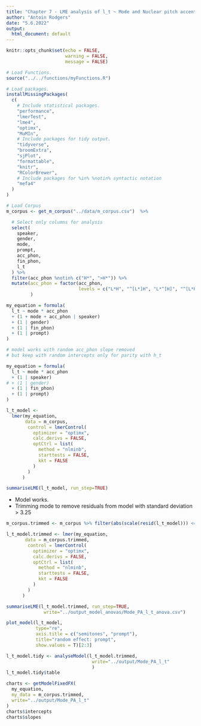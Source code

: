 ```yaml
---
title: "Chapter 7 - LME analysis of l_t ~ Mode and Nuclear pitch accents: "
author: "Antoin Rodgers"
date: "5.6.2022"
output:
  html_document: default
---
```


```r
knitr::opts_chunk$set(echo = FALSE,
                      warning = FALSE,
                      message = FALSE)

# Load Functions.
source("../../functions/myFunctions.R") 

# Load packages.
installMissingPackages(
  c(
    # Include statistical packages.
    "performance",
    "lmerTest",
    "lme4",
    "optimx",
    "MuMIn",
    # Include packages for tidy output.
    "tidyverse",
    "broomExtra",
    "sjPlot",
    "formattable",
    "knitr",
    "RColorBrewer",
    # Include packages for %in% %notin% syntactic notation
    "mefa4"
  )
)
```


```r
# Load Corpus
m_corpus <- get_m_corpus("../data/m_corpus.csv")  %>%

  # Select only columns for analysis
  select(
    speaker,
    gender,
    mode,
    prompt,
    acc_phon,
    fin_phon,
    l_t
  ) %>%
  filter(acc_phon %notin% c("H*", ">H*")) %>% 
  mutate(acc_phon = factor(acc_phon,
                           levels = c("L*H", "^[L*]H", "L*^[H]", "^[L*H]"))
         )
```

```r
my_equation = formula(
  l_t ~ mode * acc_phon
  + (1 + mode + acc_phon | speaker)
  + (1 | gender)
  + (1 | fin_phon)
  + (1 | prompt)
)

# model works with random acc_phon slope removed
# but keep with random intercepts only for parity with h_t

my_equation = formula(
  l_t ~ mode * acc_phon
  + (1 | speaker)
# + (1 | gender)
  + (1 | fin_phon)
  + (1 | prompt)
)
```


```r
l_t_model <-
  lmer(my_equation,
       data = m_corpus,
        control = lmerControl(
          optimizer = "optimx",
          calc.derivs = FALSE,
          optCtrl = list(
            method = "nlminb",
            starttests = FALSE,
            kkt = FALSE
          )
        )
      )

summariseLME(l_t_model, run_step=TRUE)

```

-   Model works.
-   Trimming mode to remove residuals from model with standard deviation > 3.25

```r

m_corpus.trimmed <- m_corpus %>% filter(abs(scale(resid(l_t_model))) <= 3.25)

l_t_model.trimmed <- lmer(my_equation,
       data = m_corpus.trimmed,
        control = lmerControl(
          optimizer = "optimx",
          calc.derivs = FALSE,
          optCtrl = list(
            method = "nlminb",
            starttests = FALSE,
            kkt = FALSE
          )
        )
      )

summariseLME(l_t_model.trimmed, run_step=TRUE,
              write="../output_model_anovas/Mode_PA_l_t_anova.csv")

```
```r
plot_model(l_t_model,
           type="re",
           axis.title = c("semitones", "prompt"),
           title="random effect: prompt",
           show.values = T)[2:3]
```

```r

l_t_model.tidy <- analyseModel(l_t_model.trimmed,
                                write="../output/Mode_PA_l_t"
                                )
l_t_model.tidy$table

```

```r

charts <- getModelFixedFX(
  my_equation,
  my_data = m_corpus.trimmed,
  write="../output/Mode_PA_l_t"
)
charts$intercepts
charts$slopes


```
